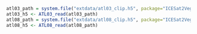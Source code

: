 ```r
  atl03_path = system.file("extdata/atl03_clip.h5", package="ICESat2VegR")
  atl03_h5 <- ATL03_read(atl03_path)
  atl08_path = system.file("extdata/atl08_clip.h5", package="ICESat2VegR")
  atl08_h5 <- ATL08_read(atl08_path)
```